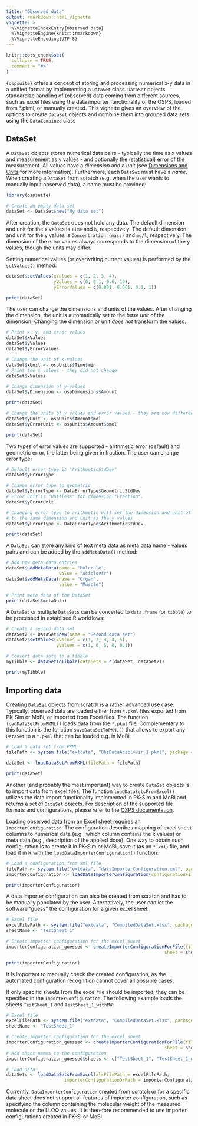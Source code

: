 ```yaml
---
title: "Observed data"
output: rmarkdown::html_vignette
vignette: >
  %\VignetteIndexEntry{Observed data}
  %\VignetteEngine{knitr::rmarkdown}
  %\VignetteEncoding{UTF-8}
---
```



```r
knitr::opts_chunk$set(
  collapse = TRUE,
  comment = "#>"
)
```

`{ospsuite}` offers a concept of storing and processing numerical x-y data in a 
unified format by implementing a `DataSet` class. `DataSet` objects standardize 
handling of (observed) data coming from different sources, such as excel files 
using the data importer functionality of the OSPS, loaded from *.pkml, or manually 
created. This vignette gives an overview of the options to create `DataSet` objects
 and combine them into grouped data sets using the `DataCombined` class

## DataSet

A `DataSet` objects stores numerical data pairs - typically the time 
as x values and measurement as y values - and optionally the (statistical) error of 
the measurement. All values have a *dimension*  and a *unit* (see [Dimensions and Units](unit-conversion.html) 
for more information). Furthermore, each `DataSet` must have a *name*. When creating 
a `DataSet` from scratch (e.g. when the user wants to manually input observed data), 
a name must be provided:

```r
library(ospsuite)

# Create an empty data set
dataSet <- DataSet$new("My data set")
```

After creation, the `DataSet` does not hold any data. The default dimension and 
unit for the x values is `Time` and `h`, respectively. The default dimension and 
unit for the y values is `Concentration (mass)` and `mg/l`, respectively. The 
dimension of the error values always corresponds to the dimension of the y values, 
though the units may differ.

Setting numerical values (or overwriting current values) is performed by the 
`setValues()` method:


```r
dataSet$setValues(xValues = c(1, 2, 3, 4),
                  yValues = c(0, 0.1, 0.6, 10),
                  yErrorValues = c(0.001, 0.001, 0.1, 1))

print(dataSet)
```

The user can change the dimensions and units of the values. After changing the 
dimension, the unit is automatically set to the *base unit*  of the dimension. 
Changing the dimension or unit *does not*  transform the values.


```r
# Print x, y, and error values
dataSet$xValues
dataSet$yValues
dataSet$yErrorValues

# Change the unit of x-values
dataSet$xUnit <- ospUnits$Time$min
# Print the x values - they did not change
dataSet$xValues

# Change dimension of y-values
dataSet$yDimension <- ospDimensions$Amount

print(dataSet)

# Change the units of y values and error values - they are now different!
dataSet$yUnit <- ospUnits$Amount$mol
dataSet$yErrorUnit <- ospUnits$Amount$pmol

print(dataSet)
```

Two types of error values are supported - arithmetic error (default) and geometric 
error, the latter being given in fraction. The user can change error type:

```r
# Default error type is "ArithmeticStdDev"
dataSet$yErrorType

# Change error type to geometric
dataSet$yErrorType <- DataErrorType$GeometricStdDev
# Error unit is "Unitless" for dimension "Fraction".
dataSet$yErrorUnit

# Changing error type to arithmetic will set the dimension and unit of the error 
# to the same dimension and unit as the y values
dataSet$yErrorType <- DataErrorType$ArithmeticStdDev

print(dataSet)
```

A `DataSet` can store any kind of text meta data as meta data name - values pairs
 and can be added by the `addMetaData()` method:
 
```r
# Add new meta data entries
dataSet$addMetaData(name = "Molecule",
                    value = "Aciclovir")
dataSet$addMetaData(name = "Organ",
                    value = "Muscle")

# Print meta data of the DataSet
print(dataSet$metaData)
```
 
A `DataSet` or multiple `DataSet`s  can be converted to `data.frame` (or `tibble`) 
to be processed in establised R workflows:

```r
# Create a second data set
dataSet2 <- DataSet$new(name = "Second data set")
dataSet2$setValues(xValues = c(1, 2, 3, 4, 5),
                   yValues = c(1, 0, 5, 8, 0.1))

# Convert data sets to a tibble
myTibble <- dataSetToTibble(dataSets = c(dataSet, dataSet2))

print(myTibble)
```

## Importing data

Creating `DataSet` objects from scratch is a rather advanced use case. Typically, 
observed data are loaded either from `*.pkml` files exported from PK-Sim or MoBi,
 or imported from Excel files. The function `loadDataSetFromPKML()` loads data from
 the `*.pkml` file. Complementary to this function is the function `saveDataSetToPKML()`
 that allows to export any `DataSet` to a `*.pkml` that can be loaded e.g. in MoBi.

```r
# Load a data set from PKML
filePath <- system.file("extdata", "ObsDataAciclovir_1.pkml", package = "ospsuite")

dataSet <- loadDataSetFromPKML(filePath = filePath)

print(dataSet)
```

Another (and probably the most important) way to create `DataSet` objects is to 
import data from excel files. The function `loadDataSetsFromExcel()` utilizes the 
data import functionality implemented in PK-Sim and MoBi and returns a set of 
`DataSet` objects. For description of the supported file formats and configurations, 
please refer to the [OSPS documentation](https://docs.open-systems-pharmacology.org/shared-tools-and-example-workflows/import-edit-observed-data).

Loading observed data from an Excel sheet requires an `ImporterConfiguration`. 
The configuration describes mapping of excel sheet columns to numerical data (e.g. 
which column contains the x values) or meta data (e.g., description of the 
applied dose). One way to obtain such configuration is to create it in PK-Sim 
or MoBi, save it (as an `*.xml`) file, and load it in R with the `loadDataImporterConfiguration()` 
function:

```r
# Load a configuration from xml file
filePath <- system.file("extdata", "dataImporterConfiguration.xml", package = "ospsuite")
importerConfiguration <- loadDataImporterConfiguration(configurationFilePath = filePath)

print(importerConfiguration)
```

A data importer configuration can also be created from scratch and has to be 
manually populated by the user. Alternatively, the user can let the software 
"guess" the configuration for a given excel sheet:

```r
# Excel file
excelFilePath <- system.file("extdata", "CompiledDataSet.xlsx", package = "ospsuite")
sheetName <- "TestSheet_1"

# Create importer configuration for the excel sheet
importerConfiguration_guessed <- createImporterConfigurationForFile(filePath =  excelFilePath,
                                                            sheet = sheetName)

print(importerConfiguration)
```

It is important to manually check the created configuration, as the automated 
configuration recognition cannot cover all possible cases.

If only specific sheets from the excel file should be imported, they can be 
specified in the `ImporterConfiguration`. The following example loads the sheets 
`TestSheet_1` and `TestSheet_1_withMW`:

```r
# Excel file
excelFilePath <- system.file("extdata", "CompiledDataSet.xlsx", package = "ospsuite")
sheetName <- "TestSheet_1"

# Create importer configuration for the excel sheet
importerConfiguration_guessed <- createImporterConfigurationForFile(filePath =  excelFilePath,
                                                            sheet = sheetName)
# Add sheet names to the configuration
importerConfiguration_guessed$sheets <- c("TestSheet_1", "TestSheet_1_withMW")

# Load data
dataSets <- loadDataSetsFromExcel(xlsFilePath = excelFilePath,
                      importerConfigurationOrPath = importerConfiguration_guessed)

```

Currently, `DataImporterConfiguration` created from scratch or for a specific 
data sheet does not support all features of importer configuration, such as 
specifying the column containing the molecular weight of the measured molecule 
or the LLOQ values. It is therefore recommended to use importer configurations 
created in PK-Si or MoBi.
